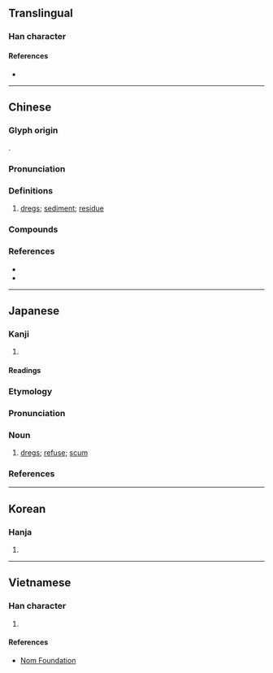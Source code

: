 {{character info}}
==Translingual==

===Han character===
{{Han char|rn=85|rad=水|as=10|sn=13|four=33141|canj=EJYJ|ids=⿰氵宰}}

====References====
* {{Han ref|kx=0643.050|dkj=18034|dj=1050.120|hdz=31709.010|uh=6ED3|ud=28371|bh=B7BA|bd=47034}}

----

==Chinese==
{{zh-forms}}

===Glyph origin===
{{Han etym}}
{{Han compound|水|alt1=氵|宰|ls=psc|c1=s|c2=p}}.

===Pronunciation===
{{zh-pron
|m=zǐ
|m-s=zi3
|c=zi2
|h=pfs=
|md=
|mn=ml:chái/qz:chír/xm,zz:chú/tw:tái/tw:cháiⁿ/tw:lái
|mn_note=chái - vernacular; chír/chú - literary
|w=
|mc=y
|oc=y
|cat=n
}}

===Definitions===
{{zh-hanzi}}

# [[dregs]]; [[sediment]]; [[residue]]

===Compounds===
{{zh-der|囂滓|秕滓|渣滓|滓穢|滓方|泥滓}}

===References===
* {{R:yue:Hanzi}}
* {{thcwd|9716}}

----

==Japanese==

===Kanji===
{{ja-kanji|grade=|rs=水10}}

# {{rfdef|ja|sort=水10}}

====Readings====
{{ja-readings
|on=さい, し
|kun=おり-, かす-
}}

===Etymology===
{{wp|lang=ja}}
{{ja-kanjitab|かす|yomi=k}}
{{rfe|ja}}

===Pronunciation===
{{ja-pron|かす|y=k|acc=1|acc_ref=DJR}}

===Noun===
{{ja-noun|かす|カス}}

# [[dreg|dregs]]; [[refuse]]; [[scum]]
#: {{ja-usex|[[消しゴム]]の'''カス'''|けしゴム の '''カス'''|eraser '''dust'''}}

===References===
<references/>

----

==Korean==

===Hanja===
{{ko-hanja|hangeul=재|eumhun=|rv=jae|mr=chae|y=cay}}

# {{rfdef|ko|sort=水10}}

----

==Vietnamese==

===Han character===
{{vi-hantu|[[chỉ]], [[trể]]|rs=水10}}

# {{rfdef|vi|sort=水10}}

====References====
* [http://nomfoundation.org/common/nom_details.php?codepoint=6ed3 Nom Foundation]